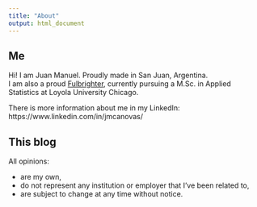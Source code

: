 ```yaml
---
title: "About"
output: html_document
---
```


## Me    

Hi! I am Juan Manuel. Proudly made in San Juan, Argentina.    
I am also a proud [Fulbrighter](https://eca.state.gov/fulbright), currently pursuing a M.Sc. in Applied Statistics at Loyola University Chicago.   

There is more information about me in my LinkedIn: https://www.linkedin.com/in/jmcanovas/   


## This blog   

All opinions:    

* are my own,   
* do not represent any institution or employer that I've been related to,  
* are subject to change at any time without notice.   
